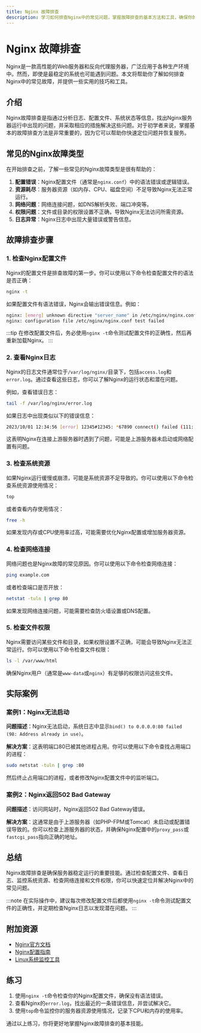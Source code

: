 ```yaml
---
title: Nginx 故障排查
description: 学习如何排查Nginx中的常见问题，掌握故障排查的基本方法和工具，确保你的Nginx服务器稳定运行。
---
```


# Nginx 故障排查

Nginx是一款高性能的Web服务器和反向代理服务器，广泛应用于各种生产环境中。然而，即使是最稳定的系统也可能遇到问题。本文将帮助你了解如何排查Nginx中的常见故障，并提供一些实用的技巧和工具。

## 介绍

Nginx故障排查是指通过分析日志、配置文件、系统状态等信息，找出Nginx服务器运行中出现的问题，并采取相应的措施解决这些问题。对于初学者来说，掌握基本的故障排查方法是非常重要的，因为它可以帮助你快速定位问题并恢复服务。

## 常见的Nginx故障类型

在开始排查之前，了解一些常见的Nginx故障类型是很有帮助的：

1. **配置错误**：Nginx配置文件（通常是`nginx.conf`）中的语法错误或逻辑错误。
2. **资源耗尽**：服务器资源（如内存、CPU、磁盘空间）不足导致Nginx无法正常运行。
3. **网络问题**：网络连接问题，如DNS解析失败、端口冲突等。
4. **权限问题**：文件或目录的权限设置不正确，导致Nginx无法访问所需资源。
5. **日志异常**：Nginx日志中出现大量错误或警告信息。

## 故障排查步骤

### 1. 检查Nginx配置文件

Nginx的配置文件是排查故障的第一步。你可以使用以下命令检查配置文件的语法是否正确：

```bash
nginx -t
```

如果配置文件有语法错误，Nginx会输出错误信息。例如：

```bash
nginx: [emerg] unknown directive "server_name" in /etc/nginx/nginx.conf:10
nginx: configuration file /etc/nginx/nginx.conf test failed
```

:::tip
在修改配置文件后，务必使用`nginx -t`命令测试配置文件的正确性，然后再重新加载Nginx。
:::

### 2. 查看Nginx日志

Nginx的日志文件通常位于`/var/log/nginx/`目录下，包括`access.log`和`error.log`。通过查看这些日志，你可以了解Nginx的运行状态和潜在问题。

例如，查看错误日志：

```bash
tail -f /var/log/nginx/error.log
```

如果日志中出现类似以下的错误信息：

```bash
2023/10/01 12:34:56 [error] 12345#12345: *67890 connect() failed (111: Connection refused) while connecting to upstream, client: 192.168.1.1, server: example.com, request: "GET / HTTP/1.1", upstream: "http://127.0.0.1:8080/", host: "example.com"
```

这表明Nginx在连接上游服务器时遇到了问题，可能是上游服务器未启动或网络配置有问题。

### 3. 检查系统资源

如果Nginx运行缓慢或崩溃，可能是系统资源不足导致的。你可以使用以下命令检查系统资源使用情况：

```bash
top
```

或者查看内存使用情况：

```bash
free -h
```

如果发现内存或CPU使用率过高，可能需要优化Nginx配置或增加服务器资源。

### 4. 检查网络连接

网络问题也是Nginx故障的常见原因。你可以使用以下命令检查网络连接：

```bash
ping example.com
```

或者检查端口是否开放：

```bash
netstat -tuln | grep 80
```

如果发现网络连接问题，可能需要检查防火墙设置或DNS配置。

### 5. 检查文件权限

Nginx需要访问某些文件和目录，如果权限设置不正确，可能会导致Nginx无法正常运行。你可以使用以下命令检查文件权限：

```bash
ls -l /var/www/html
```

确保Nginx用户（通常是`www-data`或`nginx`）有足够的权限访问这些文件。

## 实际案例

### 案例1：Nginx无法启动

**问题描述**：Nginx无法启动，系统日志中显示`bind() to 0.0.0.0:80 failed (98: Address already in use)`。

**解决方案**：这表明端口80已被其他进程占用。你可以使用以下命令查找占用端口的进程：

```bash
sudo netstat -tuln | grep :80
```

然后终止占用端口的进程，或者修改Nginx配置文件中的监听端口。

### 案例2：Nginx返回502 Bad Gateway

**问题描述**：访问网站时，Nginx返回502 Bad Gateway错误。

**解决方案**：这通常是由于上游服务器（如PHP-FPM或Tomcat）未启动或配置错误导致的。你可以检查上游服务器的状态，并确保Nginx配置中的`proxy_pass`或`fastcgi_pass`指向正确的地址。

## 总结

Nginx故障排查是确保服务器稳定运行的重要技能。通过检查配置文件、查看日志、监控系统资源、检查网络连接和文件权限，你可以快速定位并解决Nginx中的常见问题。

:::note
在实际操作中，建议每次修改配置文件后都使用`nginx -t`命令测试配置文件的正确性，并定期检查Nginx日志以发现潜在问题。
:::

## 附加资源

- [Nginx官方文档](https://nginx.org/en/docs/)
- [Nginx配置指南](https://www.nginx.com/resources/wiki/start/)
- [Linux系统监控工具](https://www.tecmint.com/command-line-tools-to-monitor-linux-performance/)

## 练习

1. 使用`nginx -t`命令检查你的Nginx配置文件，确保没有语法错误。
2. 查看Nginx的`error.log`，找出最近的一条错误信息，并尝试解决它。
3. 使用`top`命令监控你的服务器资源使用情况，记录下CPU和内存的使用率。

通过以上练习，你将更好地掌握Nginx故障排查的基本技能。